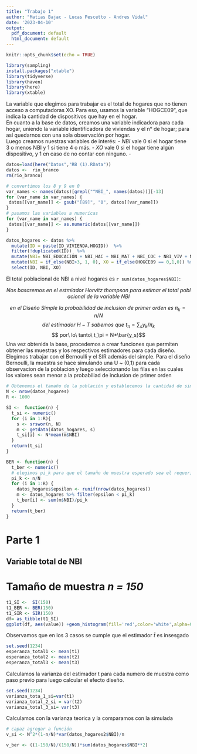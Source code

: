 ```yaml
---
title: "Trabajo 1"
author: "Matias Bajac - Lucas Pescetto - Andres Vidal"
date: '2023-04-10'
output:
  pdf_document: default
  html_document: default
---
```


```r
knitr::opts_chunk$set(echo = TRUE)
```


```r
library(sampling)
install.packages("xtable")
library(tidyverse)
library(haven)
library(here)
library(xtable)

```

La variable que elegimos para trabajar es el total de hogares que no tienen acceso a computadoras XO. Para eso, usamos la variable "HOGCE09", que indica la cantidad de dispositivos que hay en el hogar.   
En cuanto a la base de datos, creamos una variable indicadora para cada hogar, uniendo la variable identificadora de viviendas y el n° de hogar; para así quedarnos con una sola observación por hogar.   
Luego creamos nuestras variables de interés:
- *NBI* vale 0 si el hogar tiene 3 o menos NBI y 1 si tiene 4 o más.
- *XO* vale 0 si el hogar tiene algún dispositivo, y 1 en caso de no contar con ninguno.
-

```r
datos=load(here("Datos","RB (1).RData"))
datos <-  rio_branco
rm(rio_branco)

# convertimos los 8 y 9 en 0
var_names <- names(datos)[grepl("^NBI_", names(datos))][-13]
for (var_name in var_names) {
 datos[[var_name]] <- gsub("[89]", "0", datos[[var_name]])
}
# pasamos las variables a numericas
for (var_name in var_names) {
 datos[[var_name]] <- as.numeric(datos[[var_name]])
}

datos_hogares <- datos %>% 
  mutate(ID = paste(ID_VIVIENDA,HOGID))  %>% 
  filter(!duplicated(ID))  %>% 
  mutate(NBI= NBI_EDUCACIÓN + NBI_HAC + NBI_MAT + NBI_COC + NBI_VIV + NBI_AGUA + NBI_SANEA + NBI_ELECT + NBI_CALEF + NBI_REFRIG + NBI_CALENTADOR) %>% 
  mutate(NBI = if_else(NBI>3, 1, 0), XO = if_else(HOGCE09 == 0,1,0)) %>% 
  select(ID, NBI, XO)


```

El total poblacional de NBI a nivel hogares es `r sum(datos_hogares$NBI)`: 

$$Nos\ basaremos\ en\ el\ estmiador\ Horvitz\ thompson\ para\ estimar\ el\ total\ poblacional\ de\ la\ variable\ NBI$$

$$en\ el\ Diseño\ Simple\ la\ probabilidad\ de\ inclusion\ de\ primer\ orden\ es\ \pi_k=n/N$$
$$ del\ estimador\ H-T\ sabemos\ que\ t_\pi = \sum_s{y_k/ \pi_k}$$ 
$$ por\ lo\ tanto\ t_\pi = N*\bar{y_s}$$
Una vez obtenida la base, procedemos a crear funciones que permiten obtener las muestras y los respectivos estimadores para cada diseño. Elegimos trabajar con el Bernoulli y el SIR además del simple.
Para el diseño Bernoulli, la muestra se hace simulando una U ~ (0,1) para cada observacion de la  poblacion y luego seleccionando las filas en las cuales los valores sean menor a la probabiliad de inclusion de primer orden

```r
# Obtenemos el tamaño de la población y establecemos la cantidad de simulaciones
N <- nrow(datos_hogares)
R <- 1000

SI <-  function(n) {
  t_si <- numeric() 
  for (i in 1:R){
    s <- srswor(n, N)  
    m <- getdata(datos_hogares, s)
    t_si[i] <- N*mean(m$NBI)
  }
  return(t_si)
}

BER <- function(n) {
  t_ber <- numeric()
  # elegimos pi_k para que el tamaño de muestra esperado sea el requerido
  pi_k <- n/N
  for (i in 1:R) {
    datos_hogares$epsilon <- runif(nrow(datos_hogares))
    m <- datos_hogares %>% filter(epsilon < pi_k)
    t_ber[i] <- sum(m$NBI)/pi_k
  }
  return(t_ber)
}

```

# Parte 1

## Variable total de NBI

# Tamaño de muestra *n = 150*


```r
t1_SI <-  SI(150)
t1_BER <- BER(150)
t1_SIR <- SIR(150)
df= as_tibble(t1_SI)
ggplot(df, aes(value)) +geom_histogram(fill='red',color='white',alpha=0.5, binwidth=50)+theme_bw() + labs(x = "total", y = "") 

```

Observamos que en los 3 casos se cumple que el estimador $\hat{t}$ es insesgado 

```r
set.seed(1234)
esperanza_total1 <- mean(t1)
esperanza_total2 <- mean(t2)
esperanza_total3 <- mean(t3)
```

Calculamos  la varianza del estimador t  para  cada numero de muestra como paso previo para luego calcular el efecto diseño.

```r
set.seed(1234)
varianza_tota_1_si=var(t1)
varianza_total_2_si = var(t2)
varianza_total_3_si= var(t3)
```

Calculamos con la varianza teorica y la comparamos con la simulada 

```r

# capaz agregar a función
v_si <- N^2*(1-n/N)*var(datos_hogares2$NBI)/n

v_ber <- ((1-150/N)/(150/N))*sum(datos_hogares$NBI**2)
```
